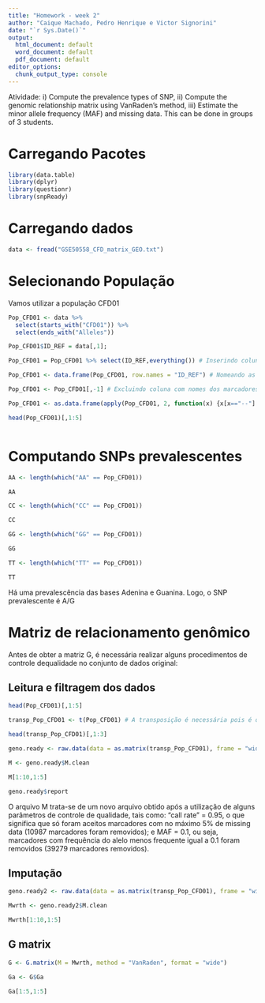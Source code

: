 ```yaml
---
title: "Homework - week 2"
author: "Caique Machado, Pedro Henrique e Victor Signorini"
date: "`r Sys.Date()`"
output:
  html_document: default
  word_document: default
  pdf_document: default
editor_options:
  chunk_output_type: console
---
```

Atividade: i) Compute the prevalence types of SNP, ii) Compute the genomic relationship matrix using VanRaden’s method, iii) Estimate the minor allele frequency (MAF) and missing data. This can be done in groups of 3 students.

# Carregando Pacotes

```r
library(data.table)
library(dplyr)
library(questionr)
library(snpReady)

```

# Carregando dados

```r

data <- fread("GSE50558_CFD_matrix_GEO.txt")

```

# Selecionando População

Vamos utilizar a população CFD01

```r
Pop_CFD01 <- data %>% 
  select(starts_with("CFD01")) %>% 
  select(ends_with("Alleles"))

Pop_CFD01$ID_REF = data[,1];

Pop_CFD01 = Pop_CFD01 %>% select(ID_REF,everything()) # Inserindo coluna com nomes dos marcadores

Pop_CFD01 <- data.frame(Pop_CFD01, row.names = "ID_REF") # Nomeando as linhas com os nomes dos marcadores

Pop_CFD01 <- Pop_CFD01[,-1] # Excluindo coluna com nomes dos marcadores

Pop_CFD01 <- as.data.frame(apply(Pop_CFD01, 2, function(x) {x[x=="--"] <- NA ; x})) # Substituindo -- por NA

head(Pop_CFD01)[,1:5]



```

# Computando SNPs prevalescentes

```r
AA <- length(which("AA" == Pop_CFD01))

AA

CC <- length(which("CC" == Pop_CFD01))

CC

GG <- length(which("GG" == Pop_CFD01))

GG

TT <- length(which("TT" == Pop_CFD01))

TT
```
Há uma prevalescência das bases Adenina e Guanina. Logo, o SNP prevalescente é A/G

# Matriz de relacionamento genômico

Antes de obter a matriz G, é necessária realizar alguns procedimentos de controle dequalidade no conjunto de dados original:

## Leitura e filtragem dos dados 
```r
head(Pop_CFD01)[,1:5]

transp_Pop_CFD01 <- t(Pop_CFD01) # A transposição é necessária pois é deste modo que a função `raw.data()` do pacote snpReady lê o arquivo de dados (marcadores nas colunas e genótipos nas linhas)

head(transp_Pop_CFD01)[,1:3]

geno.ready <- raw.data(data = as.matrix(transp_Pop_CFD01), frame = "wide", base = TRUE, sweep.sample = 0.5, call.rate = 0.95, maf = 0.10, imput = FALSE)

M <- geno.ready$M.clean

M[1:10,1:5]

geno.ready$report

```
O arquivo M trata-se de um novo arquivo obtido após a utilização de alguns parâmetros de controle de qualidade, tais como: "call rate" = 0.95, o que significa que só foram aceitos marcadores com no máximo 5% de missing data (10987 marcadores foram removidos); e MAF = 0.1, ou seja, marcadores com frequência do alelo menos frequente igual a 0.1 foram removidos (39279 marcadores removidos).

## Imputação

```r
geno.ready2 <- raw.data(data = as.matrix(transp_Pop_CFD01), frame = "wide", base = TRUE, sweep.sample = 0.5, call.rate = 0.95, maf = 0.10, imput = TRUE, imput.type = "wright", outfile = "012")

Mwrth <- geno.ready2$M.clean

Mwrth[1:10,1:5]
```

## G matrix

```r
G <- G.matrix(M = Mwrth, method = "VanRaden", format = "wide") 

Ga <- G$Ga

Ga[1:5,1:5]
```

